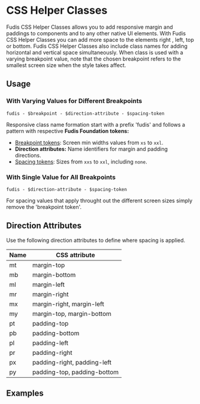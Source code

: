 
<Meta title="Foundations/Spacing/CSS Helper Classes" />

# CSS Helper Classes

Fudis CSS Helper Classes allows you to add responsive margin and paddings to components and to any other native UI elements. With Fudis CSS Helper Classes you can add more space to the elements right , left, top or bottom. Fudis CSS Helper Classes also include class names for adding horizontal and vertical space simultaneously.
When class is used with a varying breakpoint value, note that the chosen breakpoint refers to the smallest screen size when the style takes affect.

## Usage

### With Varying Values for Different Breakpoints

```
fudis - $breakpoint - $direction-attribute - $spacing-token
```

Responsive class name formation start with a prefix 'fudis' and follows a pattern with respective **Fudis Foundation tokens:**<br/>

- [Breakpoint tokens](/docs/foundations-breakpoints--documentation): Screen min widths values from `xs` to `xxl`.
- **Direction attributes:** Name identifiers for margin and padding directions.
- [Spacing tokens](/docs/foundations-spacing--documentation): Sizes from `xxs` to `xxl`, including `none`.

### With Single Value for All Breakpoints

```
fudis - $direction-attribute - $spacing-token
```

For spacing values that apply throught out the different screen sizes simply remove the 'breakpoint token'.

## Direction Attributes

Use the following direction attributes to define where spacing is applied.

<table>
  <thead>
    <tr>
      <th>Name</th>
      <th>CSS attribute</th>
    </tr>
  </thead>
  <tbody>
    <tr>
      <td>mt</td>
      <td>margin-top</td>
    </tr>
    <tr>
      <td>mb</td>
      <td>margin-bottom</td>
    </tr>
    <tr>
      <td>ml</td>
      <td>margin-left</td>
    </tr>
    <tr>
      <td>mr</td>
      <td>margin-right</td>
    </tr>
    <tr>
      <td>mx</td>
      <td>margin-right, margin-left</td>
    </tr>
    <tr>
      <td>my</td>
      <td>margin-top, margin-bottom</td>
    </tr>
    <tr>
      <td>pt</td>
      <td>padding-top</td>
    </tr>
    <tr>
      <td>pb</td>
      <td>padding-bottom</td>
    </tr>
    <tr>
      <td>pl</td>
      <td>padding-left</td>
    </tr>
    <tr>
      <td>pr</td>
      <td>padding-right</td>
    </tr>
    <tr>
      <td>px</td>
      <td>padding-right, padding-left</td>
    </tr>
    <tr>
      <td>py</td>
      <td>padding-top, padding-bottom</td>
    </tr>
  </tbody>
</table>

## Examples

<Canvas of={SpacingStories.Example}></Canvas>
